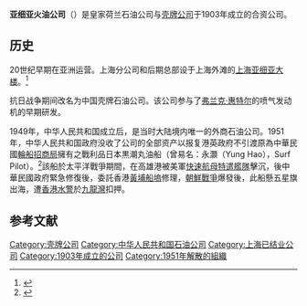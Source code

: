 {{expand|time=2015-09-12T08:21:33+00:00}}
{{refimprove|time=2015-09-12T08:21:33+00:00}}
'''亚细亚火油公司'''（{{Lang-en|Asiatic Petroleum Company}}）是皇家荷兰石油公司与[[壳牌公司|壳牌公司]]于1903年成立的合资公司。

==历史==

20世纪早期在亚洲运营。上海分公司和后期总部设于上海外滩的[[上海亚细亚大楼|上海亚细亚大楼]]。<ref>{{cite web |url=http://www.shell.com.cn/home/content/chn-en/aboutshell/who_we_are_tpkg/our_history/china/ |title=Shell History in China |publisher=Shell |accessdate=2008-11-14 |deadurl=yes |archiveurl=https://web.archive.org/web/20111204032837/http://www.shell.com.cn/home/content/chn-en/aboutshell/who_we_are_tpkg/our_history/china/ |archivedate=2011-12-04 }}</ref> 

抗日战争期间改名为中国壳牌石油公司。该公司参与了[[弗兰克·惠特尔|弗兰克·惠特尔]]的喷气发动机的早期研发。

1949年，中华人民共和国成立后，是当时大陆境内唯一的外商石油公司。1951年，中华人民共和国政府没收了公司的全部资产以报复港英政府不引渡原為中華民國[[輪船招商局|輪船招商局]]擁有之戰利品日本黒潮丸油船（曾易名：永灝（Yung Hao），Surf Pilot）。<ref>{{Cite news|url=https://trove.nla.gov.au/newspaper/article/52813877|title=China Grabs Oil Company|author=|date=1951-05-01|work=The Examiner (Launceston, Tas)|accessdate=2018-07-27|archive-date=2018-07-07|archive-url=https://web.archive.org/web/20180707201925/https://trove.nla.gov.au/newspaper/article/52813877|dead-url=no}}</ref>該船於太平洋戰爭期間，在高雄港被美軍[[快速航母特遣艦隊|快速航母特遣艦隊]]擊沉，後中華民國政府緊急修復後，委託香港[[黃埔船塢|黃埔船塢]]修理，[[朝鮮戰爭|朝鮮戰爭]]爆發後，此船懸五星旗出海，遭[[香港水警|香港水警]]於[[九龍灣|九龍灣]]扣押。

==参考文献==
{{reflist}}

{{壳牌公司}}
{{Authority control}}
[[Category:壳牌公司|Category:壳牌公司]]
[[Category:中华人民共和国石油公司|Category:中华人民共和国石油公司]]
[[Category:上海已结业公司|Category:上海已结业公司]]
[[Category:1903年成立的公司|Category:1903年成立的公司]]
[[Category:1951年解散的組織|Category:1951年解散的組織]]